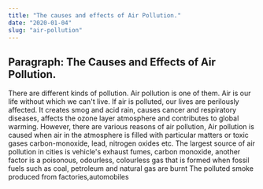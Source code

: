 ```yaml
---
title: "The causes and effects of Air Pollution."
date: "2020-01-04"
slug: "air-pollution"
---
```



## Paragraph: The Causes and Effects of Air Pollution.

There are different kinds of pollution. Air pollution is one of them. Air is our life without which we can't live. If air is polluted, our lives are perilously affected. It
creates smog and acid rain, causes cancer and respiratory diseases, affects the ozone 
layer atmosphere and contributes to global warming. However, there are various reasons of air pollution, Air pollution is caused when air in the atmosphere is filled with
particular matters or toxic gases carbon-monoxide, lead, nitrogen oxides etc. The largest
source of air pollution in cities is vehicle's exhaust fumes, carbon monoxide, another
factor is a poisonous, odourless, colourless gas that is formed when fossil fuels such as
coal, petroleum and natural gas are burnt The polluted smoke produced from factories,automobiles 
